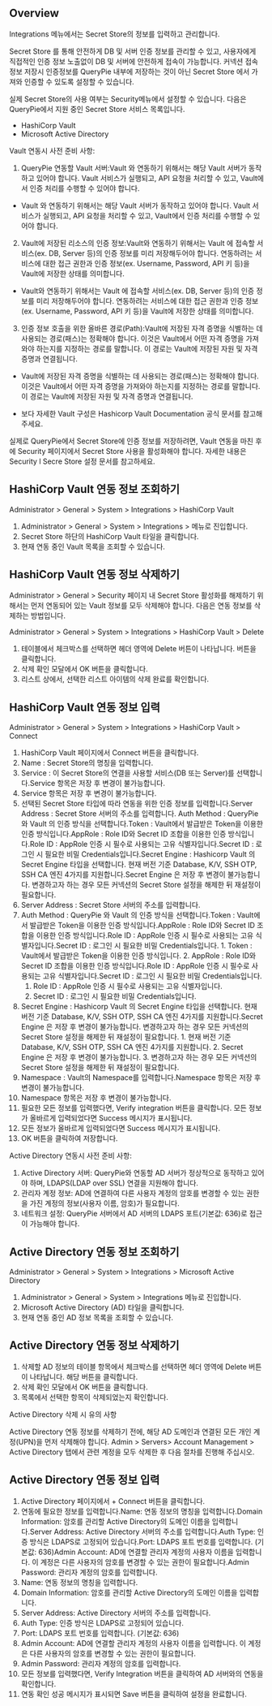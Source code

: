 ## Overview
Integrations 메뉴에서는 Secret Store의 정보를 입력하고 관리합니다. 

Secret Store 를 통해 안전하게 DB 및 서버 인증 정보를 관리할 수 있고, 사용자에게 직접적인 인증 정보 노출없이 DB 및 서버에 안전하게 접속이 가능합니다. 커넥션 접속 정보 저장시 인증정보를 QueryPie 내부에 저장하는 것이 아닌 Secret Store 에서 가져와 인증할 수 있도록 설정할 수 있습니다.

실제 Secret Store의 사용 여부는 Security메뉴에서 설정할 수 있습니다. 다음은 QueryPie에서 지원 중인 Secret Store 서비스 목록입니다.

* HashiCorp Vault
* Microsoft Active Directory

Vault 연동시 사전 준비 사항:

1. QueryPie 연동할 Vault 서버:Vault 와 연동하기 위해서는 해당 Vault 서버가 동작하고 있어야 합니다. Vault 서비스가 실행되고, API 요청을 처리할 수 있고, Vault에서 인증 처리를 수행할 수 있어야 합니다.
  * Vault 와 연동하기 위해서는 해당 Vault 서버가 동작하고 있어야 합니다. Vault 서비스가 실행되고, API 요청을 처리할 수 있고, Vault에서 인증 처리를 수행할 수 있어야 합니다.
2. Vault에 저장된 리소스의 인증 정보:Vault와 연동하기 위해서는 Vault 에 접속할 서비스(ex. DB, Server 등)의 인증 정보를 미리 저장해두어야 합니다. 연동하려는 서비스에 대한 접근 권한과 인증 정보(ex. Username, Password, API 키 등)을 Vault에 저장한 상태를 의미합니다.
  * Vault와 연동하기 위해서는 Vault 에 접속할 서비스(ex. DB, Server 등)의 인증 정보를 미리 저장해두어야 합니다. 연동하려는 서비스에 대한 접근 권한과 인증 정보(ex. Username, Password, API 키 등)을 Vault에 저장한 상태를 의미합니다.
3. 인증 정보 호출을 위한 올바른 경로(Path):Vault에 저장된 자격 증명을 식별하는 데 사용되는 경로(패스)는 정확해야 합니다. 이것은 Vault에서 어떤 자격 증명을 가져와야 하는지를 지정하는 경로를 말합니다. 이 경로는 Vault에 저장된 자원 및 자격 증명과 연결됩니다.
  * Vault에 저장된 자격 증명을 식별하는 데 사용되는 경로(패스)는 정확해야 합니다. 이것은 Vault에서 어떤 자격 증명을 가져와야 하는지를 지정하는 경로를 말합니다. 이 경로는 Vault에 저장된 자원 및 자격 증명과 연결됩니다.

* 보다 자세한 Vault 구성은 Hashicorp Vault Documentation 공식 문서를 참고해주세요.

실제로 QueryPie에서 Secret Store에 인증 정보를 저장하려면, Vault 연동을 마친 후에 Security 페이지에서 Secret Store 사용을 활성화해야 합니다. 자세한 내용은 Security l Secre Store 설정 문서를 참고하세요.

## HashiCorp Vault 연동 정보 조회하기
Administrator > General > System > Integrations > HashiCorp Vault

1. Administrator > General > System > Integrations > 메뉴로 진입합니다.
2. Secret Store 하단의 HashiCorp Vault 타일을 클릭합니다.
3. 현재 연동 중인 Vault 목록을 조회할 수 있습니다.

## HashiCorp Vault 연동 정보 삭제하기
Administrator > General > Security 페이지 내 Secret Store 활성화를 해제하기 위해서는 먼저 연동되어 있는 Vault 정보를 모두 삭제해야 합니다. 다음은 연동 정보를 삭제하는 방법입니다.

Administrator > General > System > Integrations > HashiCorp Vault > Delete

1. 테이블에서 체크박스를 선택하면 헤더 영역에 Delete 버튼이 나타납니다. 버튼을 클릭합니다.
2. 삭제 확인 모달에서 OK 버튼을 클릭합니다. 
3. 리스트 상에서, 선택한 리스트 아이템의 삭제 완료를 확인합니다.

## HashiCorp Vault 연동 정보 입력
Administrator > General > System > Integrations > HashiCorp Vault > Connect

1. HashiCorp Vault 페이지에서 Connect 버튼을 클릭합니다.
2. Name : Secret Store의 명칭을 입력합니다.
3. Service : 이 Secret Store의 연결을 사용할 서비스(DB 또는 Server)를 선택합니다.Service 항목은 저장 후 변경이 불가능합니다. 
  1. Service 항목은 저장 후 변경이 불가능합니다. 
4. 선택된 Secret Store 타입에 따라 연동을 위한 인증 정보를 입력합니다.Server Address : Secret Store 서버의 주소를 입력합니다. Auth Method : QueryPie 와 Vault 의 인증 방식을 선택합니다.Token : Vault에서 발급받은 Token을 이용한 인증 방식입니다.AppRole : Role ID와 Secret ID 조합을 이용한 인증 방식입니다.Role ID : AppRole 인증 시 필수로 사용되는 고유 식별자입니다.Secret ID : 로그인 시 필요한 비밀 Credentials입니다.Secret Engine : Hashicorp Vault 의 Secret Engine 타입을 선택합니다. 현재 버전 기준 Database, K/V, SSH OTP, SSH CA 엔진 4가지를 지원합니다.Secret Engine 은 저장 후 변경이 불가능합니다. 변경하고자 하는 경우 모든 커넥션의 Secret Store 설정을 해제한 뒤 재설정이 필요합니다.
  1. Server Address : Secret Store 서버의 주소를 입력합니다. 
  2. Auth Method : QueryPie 와 Vault 의 인증 방식을 선택합니다.Token : Vault에서 발급받은 Token을 이용한 인증 방식입니다.AppRole : Role ID와 Secret ID 조합을 이용한 인증 방식입니다.Role ID : AppRole 인증 시 필수로 사용되는 고유 식별자입니다.Secret ID : 로그인 시 필요한 비밀 Credentials입니다.
    1. Token : Vault에서 발급받은 Token을 이용한 인증 방식입니다.
    2. AppRole : Role ID와 Secret ID 조합을 이용한 인증 방식입니다.Role ID : AppRole 인증 시 필수로 사용되는 고유 식별자입니다.Secret ID : 로그인 시 필요한 비밀 Credentials입니다.
      1. Role ID : AppRole 인증 시 필수로 사용되는 고유 식별자입니다.
      2. Secret ID : 로그인 시 필요한 비밀 Credentials입니다.
  3. Secret Engine : Hashicorp Vault 의 Secret Engine 타입을 선택합니다. 현재 버전 기준 Database, K/V, SSH OTP, SSH CA 엔진 4가지를 지원합니다.Secret Engine 은 저장 후 변경이 불가능합니다. 변경하고자 하는 경우 모든 커넥션의 Secret Store 설정을 해제한 뒤 재설정이 필요합니다.
    1. 현재 버전 기준 Database, K/V, SSH OTP, SSH CA 엔진 4가지를 지원합니다.
    2. Secret Engine 은 저장 후 변경이 불가능합니다. 
    3. 변경하고자 하는 경우 모든 커넥션의 Secret Store 설정을 해제한 뒤 재설정이 필요합니다.
5. Namespace : Vault의 Namespace를 입력합니다.Namespace 항목은 저장 후 변경이 불가능합니다. 
  1. Namespace 항목은 저장 후 변경이 불가능합니다. 
6. 필요한 모든 정보를 입력했다면, Verify integration 버튼을 클릭합니다. 모든 정보가 올바르게 입력되었다면  Success 메시지가 표시됩니다.
  1. 모든 정보가 올바르게 입력되었다면  Success 메시지가 표시됩니다.
7. OK 버튼을 클릭하여 저장합니다. 

Active Directory 연동시 사전 준비 사항:

1. Active Directory 서버: QueryPie와 연동할 AD 서버가 정상적으로 동작하고 있어야 하며, LDAPS(LDAP over SSL) 연결을 지원해야 합니다.
2. 관리자 계정 정보: AD에 연결하여 다른 사용자 계정의 암호를 변경할 수 있는 권한을 가진 계정의 정보(사용자 이름, 암호)가 필요합니다.
3. 네트워크 설정: QueryPie 서버에서 AD 서버의 LDAPS 포트(기본값: 636)로 접근이 가능해야 합니다.

## Active Directory 연동 정보 조회하기
Administrator > General > System > Integrations > Microsoft Active Directory

1. Administrator > General > System > Integrations 메뉴로 진입합니다.
2. Microsoft Active Directory (AD) 타일을 클릭합니다.
3. 현재 연동 중인 AD 정보 목록을 조회할 수 있습니다.

## Active Directory 연동 정보 삭제하기
1. 삭제할 AD 정보의 테이블 항목에서 체크박스를 선택하면 헤더 영역에 Delete 버튼이 나타납니다. 해당 버튼을 클릭합니다.
2. 삭제 확인 모달에서 OK 버튼을 클릭합니다.
3. 목록에서 선택한 항목이 삭제되었는지 확인합니다.

Active Directory 삭제 시 유의 사항

Active Directory 연동 정보를 삭제하기 전에, 해당 AD 도메인과 연결된 모든 개인 계정(UPN)을 먼저 삭제해야 합니다. Admin > Servers> Account Management > Active Directory 탭에서 관련 계정을 모두 삭제한 후 다음 절차를 진행해 주십시오.

## Active Directory 연동 정보 입력
1. Active Directory 페이지에서 + Connect 버튼을 클릭합니다.
2. 연동에 필요한 정보를 입력합니다.Name: 연동 정보의 명칭을 입력합니다.Domain Information: 암호를 관리할 Active Directory의 도메인 이름을 입력합니다.Server Address: Active Directory 서버의 주소를 입력합니다.Auth Type: 인증 방식은 LDAPS로 고정되어 있습니다.Port: LDAPS 포트 번호를 입력합니다. (기본값: 636)Admin Account: AD에 연결할 관리자 계정의 사용자 이름을 입력합니다. 이 계정은 다른 사용자의 암호를 변경할 수 있는 권한이 필요합니다.Admin Password: 관리자 계정의 암호를 입력합니다.
  1. Name: 연동 정보의 명칭을 입력합니다.
  2. Domain Information: 암호를 관리할 Active Directory의 도메인 이름을 입력합니다.
  3. Server Address: Active Directory 서버의 주소를 입력합니다.
  4. Auth Type: 인증 방식은 LDAPS로 고정되어 있습니다.
  5. Port: LDAPS 포트 번호를 입력합니다. (기본값: 636)
  6. Admin Account: AD에 연결할 관리자 계정의 사용자 이름을 입력합니다. 이 계정은 다른 사용자의 암호를 변경할 수 있는 권한이 필요합니다.
  7. Admin Password: 관리자 계정의 암호를 입력합니다.
3. 모든 정보를 입력했다면, Verify Integration 버튼을 클릭하여 AD 서버와의 연동을 확인합니다.
4. 연동 확인 성공 메시지가 표시되면 Save 버튼을 클릭하여 설정을 완료합니다.
